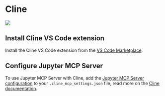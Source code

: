 # Cline

![](https://assets.datalayer.tech/jupyter-mcp/cline.png)

## Install Cline VS Code extension

Install the Cline VS Code extension from the [VS Code Marketplace](https://marketplace.visualstudio.com/items?itemName=saoudrizwan.claude-dev).

## Configure Jupyter MCP Server

To use Jupyter MCP Server with Cline, add the [Jupyter MCP Server configuration](/run) to your `.cline_mcp_settings.json` file, read more on the [Cline documentation](https://marketplace.visualstudio.com/items?itemName=saoudrizwan.claude-dev).
